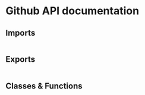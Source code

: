 # Github API documentation

## Imports

```

```

## Exports

```

```

## Classes & Functions

```

```
